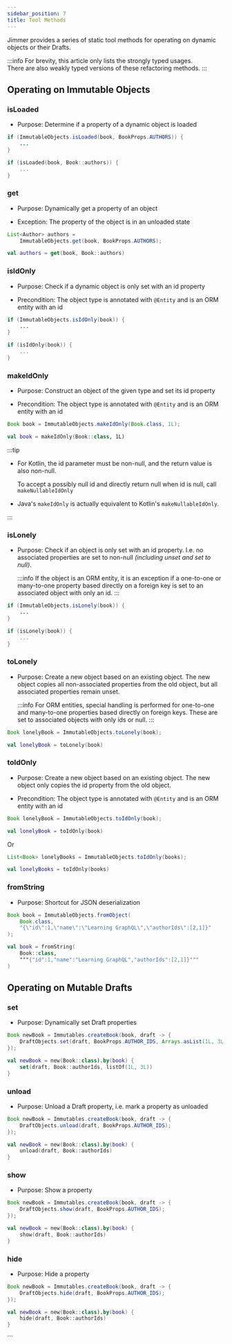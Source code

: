 ```yaml
---
sidebar_position: 7
title: Tool Methods
---
```



Jimmer provides a series of static tool methods for operating on dynamic objects or their Drafts.

:::info
For brevity, this article only lists the strongly typed usages.  
There are also weakly typed versions of these refactoring methods.
:::

## Operating on Immutable Objects

### isLoaded

-   Purpose: Determine if a property of a dynamic object is loaded

<Tabs groupId="language">
<TabItem value="java" label="Java">  

```java
if (ImmutableObjects.isLoaded(book, BookProps.AUTHORS)) {
    ...
}
```

</TabItem>
<TabItem value="kotlin" label="Kotlin">

```kotlin 
if (isLoaded(book, Book::authors)) {
    ...
}
```

</TabItem>
</Tabs>

### get

-   Purpose: Dynamically get a property of an object  

-   Exception: The property of the object is in an unloaded state

<Tabs groupId="language">
<TabItem value="java" label="Java">

```java
List<Author> authors =   
    ImmutableObjects.get(book, BookProps.AUTHORS);
```

</TabItem>
<TabItem value="kotlin" label="Kotlin">

```kotlin
val authors = get(book, Book::authors) 
```

</TabItem>
</Tabs>

### isIdOnly

-   Purpose: Check if a dynamic object is only set with an id property  

-   Precondition: The object type is annotated with `@Entity` and is an ORM entity with an id

<Tabs groupId="language">
<TabItem value="java" label="Java">

```java 
if (ImmutableObjects.isIdOnly(book)) {
    ...
}
```

</TabItem>
<TabItem value="kotlin" label="Kotlin">

```kotlin
if (isIdOnly(book)) {
    ...
}
```

</TabItem>
</Tabs>

### makeIdOnly

-   Purpose: Construct an object of the given type and set its id property

-   Precondition: The object type is annotated with `@Entity` and is an ORM entity with an id

<Tabs groupId="language">
<TabItem value="java" label="Java">

```java
Book book = ImmutableObjects.makeIdOnly(Book.class, 1L);
```

</TabItem>
<TabItem value="kotlin" label="Kotlin">

```kotlin  
val book = makeIdOnly(Book::class, 1L)
```

</TabItem>
</Tabs>

:::tip
-   For Kotlin, the id parameter must be non-null, and the return value is also non-null.

    To accept a possibly null id and directly return null when id is null, call `makeNullableIdOnly`

-   Java's `makeIdOnly` is actually equivalent to Kotlin's `makeNullableIdOnly`.

:::

### isLonely

-   Purpose: Check if an object is only set with an id property. I.e. no associated properties are set to non-null *(including unset and set to null)*.

    :::info
    If the object is an ORM entity, it is an exception if a one-to-one or many-to-one property based directly on a foreign key is set to an associated object with only an id.
    :::

<Tabs groupId="language">
<TabItem value="java" label="Java">

```java
if (ImmutableObjects.isLonely(book)) {
    ...
} 
```

</TabItem>
<TabItem value="kotlin" label="Kotlin">

```kotlin
if (isLonely(book)) {
    ...
}
```

</TabItem>
</Tabs>

### toLonely

-   Purpose: Create a new object based on an existing object. The new object copies all non-associated properties from the old object, but all associated properties remain unset.

    :::info
    For ORM entities, special handling is performed for one-to-one and many-to-one properties based directly on foreign keys. These are set to associated objects with only ids or null.
    :::

<Tabs groupId="language">
<TabItem value="java" label="Java">

```java  
Book lonelyBook = ImmutableObjects.toLonely(book);
```

</TabItem>
<TabItem value="kotlin" label="Kotlin">

```kotlin
val lonelyBook = toLonely(book) 
```

</TabItem>
</Tabs>

### toIdOnly

-   Purpose: Create a new object based on an existing object. The new object only copies the id property from the old object.

-   Precondition: The object type is annotated with `@Entity` and is an ORM entity with an id

<Tabs groupId="language">
<TabItem value="java" label="Java">

```java
Book lonelyBook = ImmutableObjects.toIdOnly(book); 
```

</TabItem>
<TabItem value="kotlin" label="Kotlin">

```kotlin
val lonelyBook = toIdOnly(book)
```

</TabItem>
</Tabs>

Or 

<Tabs groupId="language">
<TabItem value="java" label="Java">

```java
List<Book> lonelyBooks = ImmutableObjects.toIdOnly(books);
```

</TabItem>
<TabItem value="kotlin" label="Kotlin">

```kotlin  
val lonelyBooks = toIdOnly(books)
```

</TabItem>
</Tabs>

### fromString

-   Purpose: Shortcut for JSON deserialization

<Tabs groupId="language">
<TabItem value="java" label="Java">

```java
Book book = ImmutableObjects.fromObject(
    Book.class, 
    "{\"id\":1,\"name\":\"Learning GraphQL\",\"authorIds\":[2,1]}"   
);
```

</TabItem>
<TabItem value="kotlin" label="Kotlin">

```kotlin
val book = fromString(
    Book::class,
    """{"id":1,"name":"Learning GraphQL","authorIds":[2,1]}"""  
)
```

</TabItem>
</Tabs>

## Operating on Mutable Drafts

### set

-   Purpose: Dynamically set Draft properties

<Tabs groupId="language">
<TabItem value="java" label="Java">

```java  
Book newBook = Immutables.createBook(book, draft -> {
    DraftObjects.set(draft, BookProps.AUTHOR_IDS, Arrays.asList(1L, 3L)); 
});
```

</TabItem>
<TabItem value="kotlin" label="Kotlin">

```kotlin
val newBook = new(Book::class).by(book) {
    set(draft, Book::authorIds, listOf(1L, 3L))
}
```

</TabItem>
</Tabs>

### unload

-   Purpose: Unload a Draft property, i.e. mark a property as unloaded

<Tabs groupId="language">
<TabItem value="java" label="Java">

```java
Book newBook = Immutables.createBook(book, draft -> {
    DraftObjects.unload(draft, BookProps.AUTHOR_IDS);  
});
```

</TabItem>
<TabItem value="kotlin" label="Kotlin"> 

```kotlin
val newBook = new(Book::class).by(book) {
    unload(draft, Book::authorIds)
}
```

</TabItem>
</Tabs>

### show

-   Purpose: Show a property

<Tabs groupId="language">
<TabItem value="java" label="Java">

```java 
Book newBook = Immutables.createBook(book, draft -> {
    DraftObjects.show(draft, BookProps.AUTHOR_IDS);
});
```

</TabItem>
<TabItem value="kotlin" label="Kotlin">

```kotlin
val newBook = new(Book::class).by(book) {
    show(draft, Book::authorIds) 
}
```

</TabItem> 
</Tabs>

### hide

-   Purpose: Hide a property

<Tabs groupId="language">
<TabItem value="java" label="Java">

```java
Book newBook = Immutables.createBook(book, draft -> {
    DraftObjects.hide(draft, BookProps.AUTHOR_IDS); 
});
```

</TabItem>
<TabItem value="kotlin" label="Kotlin">

```kotlin 
val newBook = new(Book::class).by(book) {
    hide(draft, Book::authorIds)
}
```

</TabItem>
</Tabs>
```
